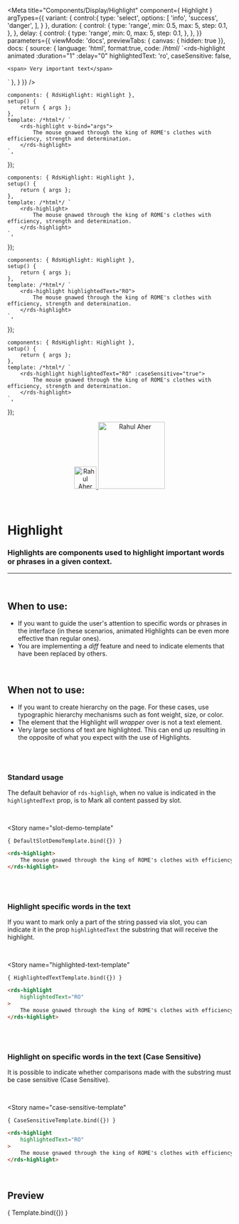 
<Meta
	title="Components/Display/Highlight"
	component={ Highlight }
	argTypes={{
		variant: {
			control:{
				type: 'select',
				options: [
					'info',
					'success',
					'danger',
				],
			}
		},
		duration: { 
			control: {
				type: 'range',
				min: 0.5,
				max: 5,
				step: 0.1,
			},
		},
		delay: {
			control: {
				type: 'range',
				min: 0,
				max: 5,
				step: 0.1,
			},
		},
	}}
	parameters={{
		viewMode: 'docs',
		previewTabs: { canvas: { hidden: true }},
		docs: {
			source: {
				language: 'html',
				format:true,
				code: /*html*/ 
`<rds-highlight
	animated
	:duration="1"
	:delay="0"
	highlightedText: 'ro',
	caseSensitive: false,
>
	<span> Very important text</span>
</rds-highlight>`
			},
		}
	}}
/>

	components: { RdsHighlight: Highlight },
	setup() {
		return { args };
	},
	template: /*html*/ `
		<rds-highlight v-bind="args">
			The mouse gnawed through the king of ROME's clothes with efficiency, strength and determination.
		</rds-highlight>
	`,
});

	components: { RdsHighlight: Highlight },
	setup() {
		return { args };
	},
	template: /*html*/ `
		<rds-highlight>
			The mouse gnawed through the king of ROME's clothes with efficiency, strength and determination.
		</rds-highlight>
	`,
});

	components: { RdsHighlight: Highlight },
	setup() {
		return { args };
	},
	template: /*html*/ `
		<rds-highlight highlightedText="RO">
			The mouse gnawed through the king of ROME's clothes with efficiency, strength and determination.
		</rds-highlight>
	`,
});

	components: { RdsHighlight: Highlight },
	setup() {
		return { args };
	},
	template: /*html*/ `
		<rds-highlight highlightedText="RO" :caseSensitive="true">
			The mouse gnawed through the king of ROME's clothes with efficiency, strength and determination.
		</rds-highlight>
	`,
});

<div align="center" style={{display: 'flex'}}>
    <a href="https://rahulaher.netlify.app">
        <img src="../../../img/logo/glyph-black-colored.svg" alt="Rahul Aher logo" width="50" />
        <img src="../../../img/logo/word-black-colored.svg" alt="Rahul Aher" width="150" />
    </a>
</div>

<br />
<br />

# Highlight

### Highlights are components used to highlight important words or phrases in a given context.
---
<br />

## When to use:
- If you want to guide the user's attention to specific words or phrases in the interface (in these scenarios, animated Highlights can be even more effective than regular ones).
- You are implementing a *diff* feature and need to indicate elements that have been replaced by others.

<br />

## When not to use:
- If you want to create hierarchy on the page. For these cases, use typographic hierarchy mechanisms such as font weight, size, or color.
- The element that the Highlight will *wrapper* over is not a text element.
- Very large sections of text are highlighted. This can end up resulting in the opposite of what you expect with the use of Highlights.

<br />
<br />

### __Standard usage__
The default behavior of `rds-highligh`, when no value is indicated in the `highlightedText` prop, is to
Mark all content passed by slot.

<br />

<Story
	name="slot-demo-template"
>
	{ DefaultSlotDemoTemplate.bind({}) }
</Story>

```html
<rds-highlight>
	The mouse gnawed through the king of ROME's clothes with efficiency, strength and determination.
</rds-highlight>
```

<br />
<br />

### __Highlight specific words in the text__
If you want to mark only a part of the string passed via slot, you can indicate it in the prop
`highlightedText` the substring that will receive the highlight.

<br />

<Story
	name="highlighted-text-template"
>
	{ HighlightedTextTemplate.bind({}) }
</Story>

```html
<rds-highlight
	highlightedText="RO"
>
	The mouse gnawed through the king of ROME's clothes with efficiency, strength and determination.
</rds-highlight>
```

<br />
<br />

### __Highlight on specific words in the text (Case Sensitive)__
It is possible to indicate whether comparisons made with the substring must be case sensitive (Case Sensitive).

<br />

<Story
	name="case-sensitive-template"
>
	{ CaseSensitiveTemplate.bind({}) }
</Story>

```html
<rds-highlight
	highlightedText="RO"
>
	The mouse gnawed through the king of ROME's clothes with efficiency, strength and determination.
</rds-highlight>
```

<br />

## Preview

<Canvas>
	<Story
		name="Highlight"
		args={{
			animated: true,
			duration: 1,
			delay: 0,
			highlightedText: 'ro',
			caseSensitive: false,
		}}
	>
		{ Template.bind({}) }
	</Story>
</Canvas>

<ArgsTable story="Highlight" />
